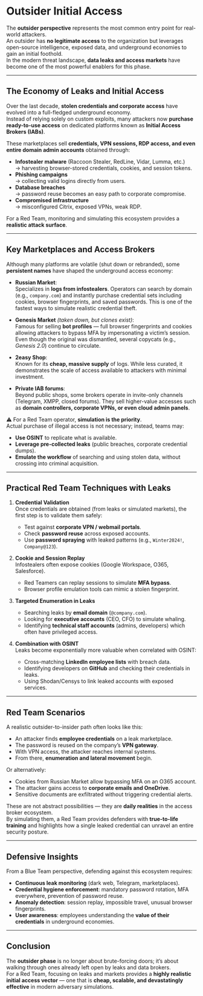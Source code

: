 
# Outsider Initial Access

The **outsider perspective** represents the most common entry point for real-world attackers.  
An outsider has **no legitimate access** to the organization but leverages open-source intelligence, exposed data, and underground economies to gain an initial foothold.  
In the modern threat landscape, **data leaks and access markets** have become one of the most powerful enablers for this phase.

---

## The Economy of Leaks and Initial Access

Over the last decade, **stolen credentials and corporate access** have evolved into a full-fledged underground economy.  
Instead of relying solely on custom exploits, many attackers now **purchase ready-to-use access** on dedicated platforms known as **Initial Access Brokers (IABs)**.

These marketplaces sell **credentials, VPN sessions, RDP access, and even entire domain admin accounts** obtained through:

- **Infostealer malware** (Raccoon Stealer, RedLine, Vidar, Lumma, etc.)  
  → harvesting browser-stored credentials, cookies, and session tokens.  
- **Phishing campaigns**  
  → collecting valid logins directly from users.  
- **Database breaches**  
  → password reuse becomes an easy path to corporate compromise.  
- **Compromised infrastructure**  
  → misconfigured Citrix, exposed VPNs, weak RDP.  

<ThemedImage
  alt="Outsider Attacks"
  darkSrc="/images/outsider_attackb.png"
  lightSrc="/images/outsider_attackw.png"
  width={1200}
  height={360}
/>


For a Red Team, monitoring and simulating this ecosystem provides a **realistic attack surface**.

---

## Key Marketplaces and Access Brokers

Although many platforms are volatile (shut down or rebranded), some **persistent names** have shaped the underground access economy:

- **Russian Market**:  
  Specializes in **logs from infostealers**. Operators can search by domain (e.g., `company.com`) and instantly purchase credential sets including cookies, browser fingerprints, and saved passwords. This is one of the fastest ways to simulate realistic credential theft.

- **Genesis Market** *(taken down, but clones exist)*:  
  Famous for selling **bot profiles** — full browser fingerprints and cookies allowing attackers to bypass MFA by impersonating a victim’s session. Even though the original was dismantled, several copycats (e.g., *Genesis 2.0*) continue to circulate.

- **2easy Shop**:  
  Known for its **cheap, massive supply** of logs. While less curated, it demonstrates the scale of access available to attackers with minimal investment.

- **Private IAB forums**:  
  Beyond public shops, some brokers operate in invite-only channels (Telegram, XMPP, closed forums). They sell higher-value accesses such as **domain controllers, corporate VPNs, or even cloud admin panels**.

⚠️ For a Red Team operator, **simulation is the priority**.  
Actual purchase of illegal access is not necessary; instead, teams may:  
- **Use OSINT** to replicate what is available.  
- **Leverage pre-collected leaks** (public breaches, corporate credential dumps).  
- **Emulate the workflow** of searching and using stolen data, without crossing into criminal acquisition.

---

## Practical Red Team Techniques with Leaks

1. **Credential Validation**  
   Once credentials are obtained (from leaks or simulated markets), the first step is to validate them safely:  
   - Test against **corporate VPN / webmail portals**.  
   - Check **password reuse** across exposed accounts.  
   - Use **password spraying** with leaked patterns (e.g., `Winter2024!`, `Company@123`).  

2. **Cookie and Session Replay**  
   Infostealers often expose cookies (Google Workspace, O365, Salesforce).  
   - Red Teamers can replay sessions to simulate **MFA bypass**.  
   - Browser profile emulation tools can mimic a stolen fingerprint.  

3. **Targeted Enumeration in Leaks**  
   - Searching leaks by **email domain** (`@company.com`).  
   - Looking for **executive accounts** (CEO, CFO) to simulate whaling.  
   - Identifying **technical staff accounts** (admins, developers) which often have privileged access.  

4. **Combination with OSINT**  
   Leaks become exponentially more valuable when correlated with OSINT:  
   - Cross-matching **LinkedIn employee lists** with breach data.  
   - Identifying developers on **GitHub** and checking their credentials in leaks.  
   - Using Shodan/Censys to link leaked accounts with exposed services.  

---

## Red Team Scenarios

A realistic outsider-to-insider path often looks like this:

- An attacker finds **employee credentials** on a leak marketplace.  
- The password is reused on the company’s **VPN gateway**.  
- With VPN access, the attacker reaches internal systems.  
- From there, **enumeration and lateral movement** begin.  

Or alternatively:

- Cookies from Russian Market allow bypassing MFA on an O365 account.  
- The attacker gains access to **corporate emails and OneDrive**.  
- Sensitive documents are exfiltrated without triggering credential alerts.  

These are not abstract possibilities — they are **daily realities** in the access broker ecosystem.  
By simulating them, a Red Team provides defenders with **true-to-life training** and highlights how a single leaked credential can unravel an entire security posture.

---

## Defensive Insights

From a Blue Team perspective, defending against this ecosystem requires:

- **Continuous leak monitoring** (dark web, Telegram, marketplaces).  
- **Credential hygiene enforcement**: mandatory password rotation, MFA everywhere, prevention of password reuse.  
- **Anomaly detection**: session replay, impossible travel, unusual browser fingerprints.  
- **User awareness**: employees understanding the **value of their credentials** in underground economies.  

---

## Conclusion

The **outsider phase** is no longer about brute-forcing doors; it’s about walking through ones already left open by leaks and data brokers.  
For a Red Team, focusing on leaks and markets provides a **highly realistic initial access vector** — one that is **cheap, scalable, and devastatingly effective** in modern adversary simulations.
